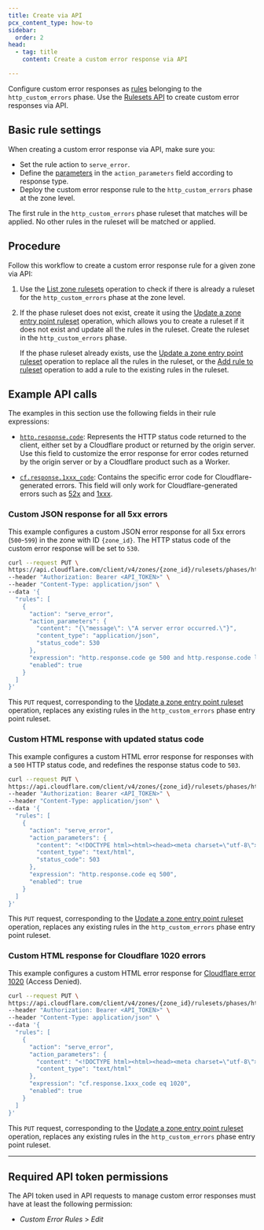 ```yaml
---
title: Create via API
pcx_content_type: how-to
sidebar:
  order: 2
head:
  - tag: title
    content: Create a custom error response via API

---
```


Configure custom error responses as [rules](/ruleset-engine/about/rules/) belonging to the `http_custom_errors` phase. Use the [Rulesets API](/ruleset-engine/rulesets-api/) to create custom error responses via API.

## Basic rule settings

When creating a custom error response via API, make sure you:

* Set the rule action to `serve_error`.
* Define the [parameters](/rules/custom-error-responses/parameters/) in the `action_parameters` field according to response type.
* Deploy the custom error response rule to the `http_custom_errors` phase at the zone level.

The first rule in the `http_custom_errors` phase ruleset that matches will be applied. No other rules in the ruleset will be matched or applied.

## Procedure

Follow this workflow to create a custom error response rule for a given zone via API:

1. Use the [List zone rulesets](/api/operations/listZoneRulesets) operation to check if there is already a ruleset for the `http_custom_errors` phase at the zone level.
2. If the phase ruleset does not exist, create it using the [Update a zone entry point ruleset](/api/operations/updateZoneEntrypointRuleset) operation, which allows you to create a ruleset if it does not exist and update all the rules in the ruleset. Create the ruleset in the `http_custom_errors` phase.

   If the phase ruleset already exists, use the [Update a zone entry point ruleset](/api/operations/updateZoneEntrypointRuleset) operation to replace all the rules in the ruleset, or the [Add rule to ruleset](/ruleset-engine/rulesets-api/add-rule/) operation to add a rule to the existing rules in the ruleset.

## Example API calls

The examples in this section use the following fields in their rule expressions:

* [`http.response.code`](/ruleset-engine/rules-language/fields/http-request-response/#httpresponsecode): Represents the HTTP status code returned to the client, either set by a Cloudflare product or returned by the origin server. Use this field to customize the error response for error codes returned by the origin server or by a Cloudflare product such as a Worker.

* [`cf.response.1xxx_code`](/ruleset-engine/rules-language/fields/#cf-response-1xxx_code): Contains the specific error code for Cloudflare-generated errors. This field will only work for Cloudflare-generated errors such as [52x](/support/troubleshooting/cloudflare-errors/troubleshooting-cloudflare-5xx-errors/) and [1xxx](/support/troubleshooting/cloudflare-errors/troubleshooting-cloudflare-1xxx-errors/).

### Custom JSON response for all 5xx errors

This example configures a custom JSON error response for all 5xx errors (`500`-`599`) in the zone with ID `{zone_id}`. The HTTP status code of the custom error response will be set to `530`.

```bash
curl --request PUT \
https://api.cloudflare.com/client/v4/zones/{zone_id}/rulesets/phases/http_custom_errors/entrypoint \
--header "Authorization: Bearer <API_TOKEN>" \
--header "Content-Type: application/json" \
--data '{
  "rules": [
    {
      "action": "serve_error",
      "action_parameters": {
        "content": "{\"message\": \"A server error occurred.\"}",
        "content_type": "application/json",
        "status_code": 530
      },
      "expression": "http.response.code ge 500 and http.response.code lt 600",
      "enabled": true
    }
  ]
}'
```

This `PUT` request, corresponding to the [Update a zone entry point ruleset](/api/operations/updateZoneEntrypointRuleset) operation, replaces any existing rules in the `http_custom_errors` phase entry point ruleset.

### Custom HTML response with updated status code

This example configures a custom HTML error response for responses with a `500` HTTP status code, and redefines the response status code to `503`.

```bash
curl --request PUT \
https://api.cloudflare.com/client/v4/zones/{zone_id}/rulesets/phases/http_custom_errors/entrypoint \
--header "Authorization: Bearer <API_TOKEN>" \
--header "Content-Type: application/json" \
--data '{
  "rules": [
    {
      "action": "serve_error",
      "action_parameters": {
        "content": "<!DOCTYPE html><html><head><meta charset=\"utf-8\"><title>Application unavailable</title></head><body><h1>Application temporarily unavailable</h1><p>Please try again later.</p></body></html>",
        "content_type": "text/html",
        "status_code": 503
      },
      "expression": "http.response.code eq 500",
      "enabled": true
    }
  ]
}'
```

This `PUT` request, corresponding to the [Update a zone entry point ruleset](/api/operations/updateZoneEntrypointRuleset) operation, replaces any existing rules in the `http_custom_errors` phase entry point ruleset.

### Custom HTML response for Cloudflare 1020 errors

This example configures a custom HTML error response for [Cloudflare error 1020](/support/troubleshooting/cloudflare-errors/troubleshooting-cloudflare-1xxx-errors/#error-1020-access-denied) (Access Denied).

```bash
curl --request PUT \
https://api.cloudflare.com/client/v4/zones/{zone_id}/rulesets/phases/http_custom_errors/entrypoint \
--header "Authorization: Bearer <API_TOKEN>" \
--header "Content-Type: application/json" \
--data '{
  "rules": [
    {
      "action": "serve_error",
      "action_parameters": {
        "content": "<!DOCTYPE html><html><head><meta charset=\"utf-8\"><title>Access denied</title></head><body><h1>You do not have access to this page</h1><p>Contact us if you think this is an error.</p></body></html>",
        "content_type": "text/html"
      },
      "expression": "cf.response.1xxx_code eq 1020",
      "enabled": true
    }
  ]
}'
```

This `PUT` request, corresponding to the [Update a zone entry point ruleset](/api/operations/updateZoneEntrypointRuleset) operation, replaces any existing rules in the `http_custom_errors` phase entry point ruleset.

***

## ​​Required API token permissions

The API token used in API requests to manage custom error responses must have at least the following permission:

* *Custom Error Rules* > *Edit*

